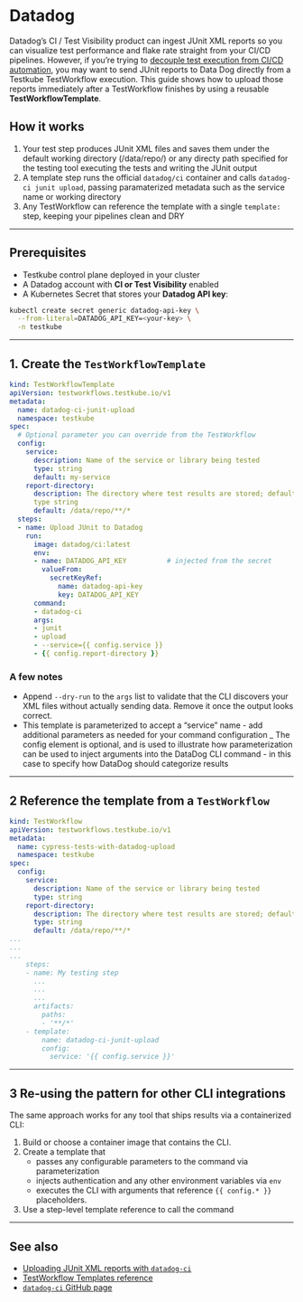 # Datadog

Datadog’s CI / Test Visibility product can ingest JUnit XML reports so you can visualize test performance and flake rate straight from your CI/CD pipelines. However, if you’re trying to [decouple test execution from CI/CD automation](https://testkube.io/learn/stop-running-tests-with-your-ci-cd-tool), you may want to send JUnit reports to Data Dog directly from a Testkube TestWorkflow execution. This guide shows how to upload those reports immediately after a TestWorkflow finishes by using a reusable **TestWorkflowTemplate**.

## How it works

1. Your test step produces JUnit XML files and saves them under the default working directory (/data/repo/) or any directy path specified for the testing tool executing the tests and writing the JUnit output
2. A template step runs the official `datadog/ci` container and calls `datadog-ci junit upload`, passing paramaterized metadata such as the service name or working directory
3. Any TestWorkflow can reference the template with a single `template:` step, keeping your pipelines clean and DRY

---

## Prerequisites

- Testkube control plane deployed in your cluster
- A Datadog account with **CI or Test Visibility** enabled
- A Kubernetes Secret that stores your **Datadog API key**:

```bash
kubectl create secret generic datadog-api-key \
  --from-literal=DATADOG_API_KEY=<your-key> \
  -n testkube

```

---

## 1. Create the `TestWorkflowTemplate`

```yaml
kind: TestWorkflowTemplate
apiVersion: testworkflows.testkube.io/v1
metadata:
  name: datadog-ci-junit-upload
  namespace: testkube
spec:
  # Optional parameter you can override from the TestWorkflow
  config:
    service:
      description: Name of the service or library being tested
      type: string
      default: my-service
    report-directory:
      description: The directory where test results are stored; default scans entire directory
      type string
      default: /data/repo/**/*
  steps:
  - name: Upload JUnit to Datadog        
    run:
      image: datadog/ci:latest
      env:
      - name: DATADOG_API_KEY          # injected from the secret
        valueFrom:
          secretKeyRef:
            name: datadog-api-key
            key: DATADOG_API_KEY
      command:
      - datadog-ci
      args:
      - junit
      - upload
      - --service={{ config.service }}
      - {{ config.report-directory }}

```

### A few notes

- Append `--dry-run` to the `args` list to validate that the CLI discovers your XML files without actually sending data. Remove it once the output looks correct.
- This template is parameterized to accept a “service” name - add additional parameters as needed for your command configuration
_ The config element is optional, and is used to illustrate how parameterization can be used to inject arguments into the DataDog CLI command - in this case to specify how DataDog should categorize results

---

## 2 Reference the template from a `TestWorkflow`

```yaml
kind: TestWorkflow
apiVersion: testworkflows.testkube.io/v1
metadata:
  name: cypress-tests-with-datadog-upload
  namespace: testkube
spec:
  config:                              
    service:
      description: Name of the service or library being tested
      type: string
    report-directory:
      description: The directory where test results are stored; default scans entire directory
      type: string
      default: /data/repo/**/*
...
...
...
    steps:
    - name: My testing step
      ...
      ...
      ...
      artifacts:
        paths:
        - '**/*'
    - template:
        name: datadog-ci-junit-upload
        config:
          service: '{{ config.service }}'

```

---

## 3 Re‑using the pattern for other CLI integrations

The same approach works for any tool that ships results via a containerized CLI:

1. Build or choose a container image that contains the CLI.
2. Create a template that
    - passes any configurable parameters to the command via parameterization
    - injects authentication and any other environment variables via `env`
    - executes the CLI with arguments that reference `{{ config.* }}` placeholders.
3. Use a step-level template reference to call the command

---

## See also

- [Uploading JUnit XML reports with `datadog-ci`](https://docs.datadoghq.com/tests/setup/junit_xml/)
- [TestWorkflow Templates reference](https://docs.testkube.io/articles/test-workflow-templates)
- [`datadog-ci` GitHub page](https://github.com/DataDog/datadog-ci)
